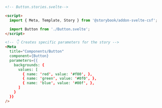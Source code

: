 ```html
<!-- Button.stories.svelte-->

<script>
  import { Meta, Template, Story } from '@storybook/addon-svelte-csf';

  import Button from './Button.svelte';
</script>

<!-- 👇 Creates specific parameters for the story -->
<Meta
  title="Components/Button"
  component={Button}
  parameters={{
    backgrounds: {
      values: [
        { name: 'red', value: '#f00', },
        { name: 'green', value: '#0f0', },
        { name: 'blue', value: '#00f', },
      ]
    }
  }}
/>
```